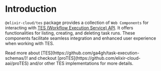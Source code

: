 
# Introduction

`@elixir-cloud/tes` package provides a collection of `Web Components` for interacting with
[TES (Workflow Execution Service) API](https://github.com/ga4gh/task-execution-schemas/). It offers functionalities for listing,
creating, and deleting task runs. These components facilitate seamless integration and enhanced
user experience when working with TES.

<Callout type='info' emoji='🏃‍♀️'>
  Read more about [TES](https://github.com/ga4gh/task-execution-schemas/)! and checkout
  [proTES](https://github.com/elixir-cloud-aai/proTES) and/or other TES implementations for more
  details.
</Callout>
